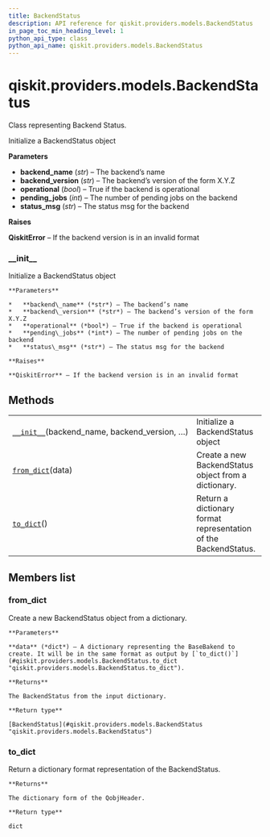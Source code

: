 ```yaml
---
title: BackendStatus
description: API reference for qiskit.providers.models.BackendStatus
in_page_toc_min_heading_level: 1
python_api_type: class
python_api_name: qiskit.providers.models.BackendStatus
---
```


# qiskit.providers.models.BackendStatus

<Class id="qiskit.providers.models.BackendStatus" isDedicatedPage={true} github="https://github.com/qiskit/qiskit/tree/stable/0.17/qiskit/providers/models/backendstatus.py" signature="BackendStatus(backend_name, backend_version, operational, pending_jobs, status_msg)" modifiers="class">
  Class representing Backend Status.

  Initialize a BackendStatus object

  **Parameters**

  *   **backend\_name** (*str*) – The backend’s name
  *   **backend\_version** (*str*) – The backend’s version of the form X.Y.Z
  *   **operational** (*bool*) – True if the backend is operational
  *   **pending\_jobs** (*int*) – The number of pending jobs on the backend
  *   **status\_msg** (*str*) – The status msg for the backend

  **Raises**

  **QiskitError** – If the backend version is in an invalid format

  ### \_\_init\_\_

  <Function id="qiskit.providers.models.BackendStatus.__init__" signature="__init__(backend_name, backend_version, operational, pending_jobs, status_msg)">
    Initialize a BackendStatus object

    **Parameters**

    *   **backend\_name** (*str*) – The backend’s name
    *   **backend\_version** (*str*) – The backend’s version of the form X.Y.Z
    *   **operational** (*bool*) – True if the backend is operational
    *   **pending\_jobs** (*int*) – The number of pending jobs on the backend
    *   **status\_msg** (*str*) – The status msg for the backend

    **Raises**

    **QiskitError** – If the backend version is in an invalid format
  </Function>

  ## Methods

  |                                                                                                                                                    |                                                                 |
  | -------------------------------------------------------------------------------------------------------------------------------------------------- | --------------------------------------------------------------- |
  | [`__init__`](#qiskit.providers.models.BackendStatus.__init__ "qiskit.providers.models.BackendStatus.__init__")(backend\_name, backend\_version, …) | Initialize a BackendStatus object                               |
  | [`from_dict`](#qiskit.providers.models.BackendStatus.from_dict "qiskit.providers.models.BackendStatus.from_dict")(data)                            | Create a new BackendStatus object from a dictionary.            |
  | [`to_dict`](#qiskit.providers.models.BackendStatus.to_dict "qiskit.providers.models.BackendStatus.to_dict")()                                      | Return a dictionary format representation of the BackendStatus. |

  ## Members list

  ### from\_dict

  <Function id="qiskit.providers.models.BackendStatus.from_dict" signature="from_dict(data)" modifiers="classmethod">
    Create a new BackendStatus object from a dictionary.

    **Parameters**

    **data** (*dict*) – A dictionary representing the BaseBakend to create. It will be in the same format as output by [`to_dict()`](#qiskit.providers.models.BackendStatus.to_dict "qiskit.providers.models.BackendStatus.to_dict").

    **Returns**

    The BackendStatus from the input dictionary.

    **Return type**

    [BackendStatus](#qiskit.providers.models.BackendStatus "qiskit.providers.models.BackendStatus")
  </Function>

  ### to\_dict

  <Function id="qiskit.providers.models.BackendStatus.to_dict" signature="to_dict()">
    Return a dictionary format representation of the BackendStatus.

    **Returns**

    The dictionary form of the QobjHeader.

    **Return type**

    dict
  </Function>
</Class>

